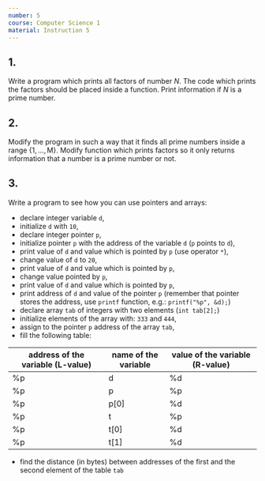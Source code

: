 ```yaml
---
number: 5
course: Computer Science 1
material: Instruction 5
---
```


## 1.
Write a program which prints all factors of number $N$.
The code which prints the factors should be placed inside a function.
Print information if $N$ is a prime number.

## 2.
Modify the program in such a way that it finds all prime numbers inside a range $\{1,\ldots,\mathrm{M}\}$.
Modify function which prints factors so it only returns information that a number is a prime number or not.

## 3.
Write a program to see how you can use pointers and arrays:

- declare integer variable `d`,
- initialize `d` with `10`,
- declare integer pointer `p`,
- initialize pointer `p` with the address of the variable `d` (`p` points to `d`),
- print value of `d` and value which is pointed by `p` (use operator `*`),
- change value of `d` to `20`,
- print value of `d` and value which is pointed by `p`,
- change value pointed by `p`,
- print value of `d` and value which is pointed by `p`,
- print address of `d` and value of the pointer `p` (remember that pointer stores the address, use `printf` function, e.g.: `printf("%p", &d);`)
- declare array `tab` of integers with two elements (`int tab[2];`)
- initialize elements of the array with: `333` and `444`,
- assign to the pointer `p` address of the array `tab`,
- fill the following table:

| address of the variable (L-value) | name of the variable | value of the variable (R-value) |
|-----------------------------------|----------------------|---------------------------------|
|                 %p                |           d          |                %d               |
|                 %p                |           p          |                %p               |
|                 %p                |           p[0]       |                %d               |
|                 %p                |           t          |                %p               |
|                 %p                |           t[0]       |                %d               |
|                 %p                |           t[1]       |                %d               |
- find the distance (in bytes) between addresses of the first and the second element of the table `tab`
